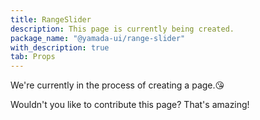 ```yaml
---
title: RangeSlider
description: This page is currently being created.
package_name: "@yamada-ui/range-slider"
with_description: true
tab: Props
---
```


We're currently in the process of creating a page.😘

Wouldn't you like to contribute this page? That's amazing!
